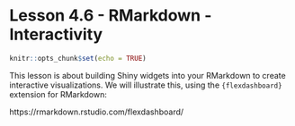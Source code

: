 # Lesson 4.6 - RMarkdown - Interactivity {#rmarkdowninteractive}

```r
knitr::opts_chunk$set(echo = TRUE)
```

This lesson is about building Shiny widgets into your RMarkdown to create interactive visualizations. We will illustrate this, using the `{flexdashboard}` extension for RMarkdown:

https://rmarkdown.rstudio.com/flexdashboard/


